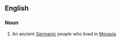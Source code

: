==English==

===Noun===
{{wikipedia}}
{{en-noun|s|Quadi}}

# An ancient [[Germanic]] people who lived in [[Moravia]]